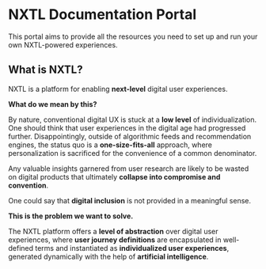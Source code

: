 # NXTL Documentation Portal

This portal aims to provide all the resources you need to set up and run your own NXTL-powered experiences.

## What is NXTL?

NXTL is a platform for enabling **next-level** digital user experiences.

**What do we mean by this?**

By nature, conventional digital UX is stuck at a **low level** of individualization. One should think that user experiences in the digital age had progressed further. Disappointingly, outside of algorithmic feeds and recommendation engines, the status quo is a **one-size-fits-all** approach, where personalization is sacrificed for the convenience of a common denominator.

Any valuable insights garnered from user research are likely to be wasted on digital products that ultimately **collapse into compromise and convention**.

One could say that **digital inclusion** is not provided in a meaningful sense.

**This is the problem we want to solve.**

The NXTL platform offers a **level of abstraction** over digital user experiences, where **user journey definitions** are encapsulated in well-defined terms and instantiated as **individualized user experiences**, generated dynamically with the help of **artificial intelligence**.
